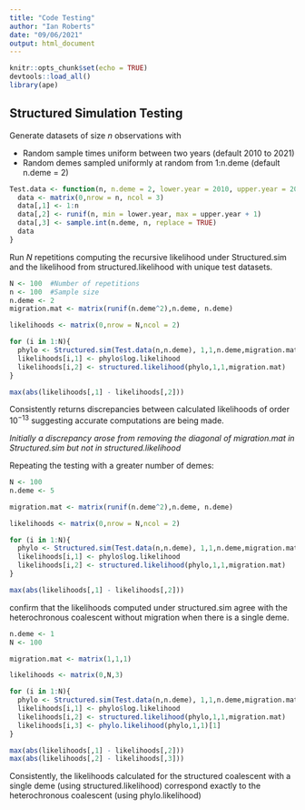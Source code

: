 ```yaml
---
title: "Code Testing"
author: "Ian Roberts"
date: "09/06/2021"
output: html_document
---
```


```r
knitr::opts_chunk$set(echo = TRUE)
devtools::load_all()
library(ape)
```

## Structured Simulation Testing
Generate datasets of size $n$ observations with

  * Random sample times uniform between two years (default 2010 to 2021)
  * Random demes sampled uniformly at random from 1:n.deme (default n.deme = 2)

```r
Test.data <- function(n, n.deme = 2, lower.year = 2010, upper.year = 2021){
  data <- matrix(0,nrow = n, ncol = 3)
  data[,1] <- 1:n
  data[,2] <- runif(n, min = lower.year, max = upper.year + 1)
  data[,3] <- sample.int(n.deme, n, replace = TRUE)
  data
}
```

Run $N$ repetitions computing the recursive likelihood under Structured.sim and the likelihood from structured.likelihood with unique test datasets.
```r
N <- 100  #Number of repetitions
n <- 100  #Sample size
n.deme <- 2
migration.mat <- matrix(runif(n.deme^2),n.deme, n.deme)

likelihoods <- matrix(0,nrow = N,ncol = 2)

for (i in 1:N){
  phylo <- Structured.sim(Test.data(n,n.deme), 1,1,n.deme,migration.mat,FALSE)
  likelihoods[i,1] <- phylo$log.likelihood
  likelihoods[i,2] <- structured.likelihood(phylo,1,1,migration.mat)
}

max(abs(likelihoods[,1] - likelihoods[,2]))
```
Consistently returns discrepancies between calculated likelihoods of order $10^{-13}$ suggesting accurate computations are being made.

*Initially a discrepancy arose from removing the diagonal of migration.mat in Structured.sim but not in structured.likelihood*

Repeating the testing with a greater number of demes:
```r
N <- 100
n.deme <- 5

migration.mat <- matrix(runif(n.deme^2),n.deme, n.deme)

likelihoods <- matrix(0,nrow = N,ncol = 2)

for (i in 1:N){
  phylo <- Structured.sim(Test.data(n,n.deme), 1,1,n.deme,migration.mat,FALSE)
  likelihoods[i,1] <- phylo$log.likelihood
  likelihoods[i,2] <- structured.likelihood(phylo,1,1,migration.mat)
}

max(abs(likelihoods[,1] - likelihoods[,2]))
```

confirm that the likelihoods computed under structured.sim agree with the heterochronous coalescent without migration when there is a single deme.
```r
n.deme <- 1
N <- 100

migration.mat <- matrix(1,1,1)

likelihoods <- matrix(0,N,3)

for (i in 1:N){
  phylo <- Structured.sim(Test.data(n,n.deme), 1,1,n.deme,migration.mat,FALSE)
  likelihoods[i,1] <- phylo$log.likelihood
  likelihoods[i,2] <- structured.likelihood(phylo,1,1,migration.mat)
  likelihoods[i,3] <- phylo.likelihood(phylo,1,1)[1]
}

max(abs(likelihoods[,1] - likelihoods[,2]))
max(abs(likelihoods[,2] - likelihoods[,3]))
```

Consistently, the likelihoods calculated for the structured coalescent with a single deme (using structured.likelihood) correspond exactly to the heterochronous coalescent (using phylo.likelihood)
